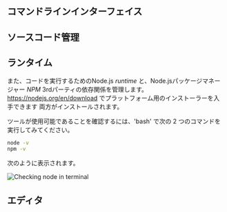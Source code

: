 
## コマンドラインインターフェイス

<CliSetup />

## ソースコード管理

<GitSetup />

## ランタイム

また、コードを実行するためのNode.js _runtime_ と、Node.jsパッケージマネージャー _NPM_
3rdパーティの依存関係を管理します。https://nodejs.org/en/download でプラットフォーム用のインストーラーを入手できます
両方がインストールされます。

ツールが使用可能であることを確認するには、'bash' で次の 2 つのコマンドを実行してみてください。

```bash
node -v
npm -v
```

次のように表示されます。

![Checking node in terminal](node.webp)

## エディタ

<VSCodeSetup />
